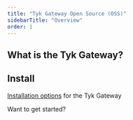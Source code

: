 ```yaml
---
title: "Tyk Gateway Open Source (OSS)"
sidebarTitle: "Overview"
order: 1
---
```



## What is the Tyk Gateway?

<TykGatewayFeaturesInclude/>

## Install 
[Installation options](/5.5/apim/open-source/installation) for the Tyk Gateway

Want to get started?

<ButtonLeft href="https://tyk.io/sign-up/" color="green" content="Discover Tyk OSS today" />
